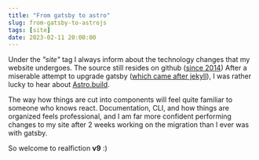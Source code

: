 ```yaml
---
title: "From gatsby to astro"
slug: from-gatsby-to-astrojs
tags: [site]
date: 2023-02-11 20:00:00
---
```


Under the _"site"_ tag I always inform about the technology changes that my website undergoes. The source still resides on github ([since 2014][1]) After a miserable attempt to upgrade gatsby ([which came after jekyll][2]), I was rather lucky to hear about [Astro.build][astro].

The way how things are cut into components will feel quite familiar to someone who knows react. Documentation, CLI, and how things are organized feels professional, and I am far more confident performing changes to my site after 2 weeks working on the migration than I ever was with gatsby.

So welcome to realfiction **v9** :)

[1]: /posts/the-one-where-all-the-stuff-is-put-on-github
[2]: /posts/from-jekyll-to-gatsby
[astro]: https://astro.build